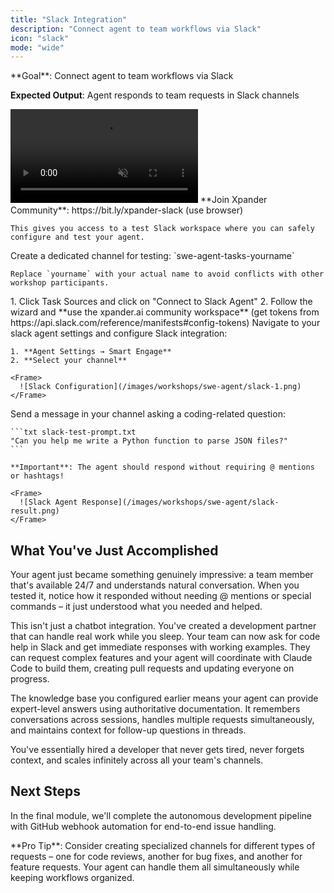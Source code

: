 ```yaml
---
title: "Slack Integration"
description: "Connect agent to team workflows via Slack"
icon: "slack"
mode: "wide"
---
```


<Info>
**Goal**: Connect agent to team workflows via Slack

**Expected Output**: Agent responds to team requests in Slack channels
</Info>

<Steps>
  <Step title="Watch Setup Video">
    <Frame>
    <video
      muted
      loop
      playsInline
      controls
      allowFullScreen
      className="w-full aspect-video"
      src="https://assets.xpanderai.io/vidoes/workshops/august-2025/02-slack.mp4"
    />
    </Frame>

    This video walks through the complete Slack integration process, including token creation and channel configuration.
  </Step>

  <Step title="Join Xpander Community">
    **Join Xpander Community**: https://bit.ly/xpander-slack (use browser)

    This gives you access to a test Slack workspace where you can safely configure and test your agent.
  </Step>

  <Step title="Create Your Channel">
    Create a dedicated channel for testing: `swe-agent-tasks-yourname`

    Replace `yourname` with your actual name to avoid conflicts with other workshop participants.
  </Step>

  <Step title="Create Slack Backend">
    1. Click Task Sources and click on "Connect to Slack Agent"
    2. Follow the wizard and **use the xpander.ai community workspace** (get tokens from https://api.slack.com/reference/manifests#config-tokens)
  </Step>

  <Step title="Configure Smart Engage">
    Navigate to your slack agent settings and configure Slack integration:

    1. **Agent Settings → Smart Engage**
    2. **Select your channel**

    <Frame>
      ![Slack Configuration](/images/workshops/swe-agent/slack-1.png)
    </Frame>
  </Step>

  <Step title="Test Integration">
    Send a message in your channel asking a coding-related question:

    ```txt slack-test-prompt.txt
    "Can you help me write a Python function to parse JSON files?"
    ```

    **Important**: The agent should respond without requiring @ mentions or hashtags!

    <Frame>
      ![Slack Agent Response](/images/workshops/swe-agent/slack-result.png)
    </Frame>
  </Step>
</Steps>

## What You've Just Accomplished

Your agent just became something genuinely impressive: a team member that's available 24/7 and understands natural conversation. When you tested it, notice how it responded without needing @ mentions or special commands – it just understood what you needed and helped.

This isn't just a chatbot integration. You've created a development partner that can handle real work while you sleep. Your team can now ask for code help in Slack and get immediate responses with working examples. They can request complex features and your agent will coordinate with Claude Code to build them, creating pull requests and updating everyone on progress.

The knowledge base you configured earlier means your agent can provide expert-level answers using authoritative documentation. It remembers conversations across sessions, handles multiple requests simultaneously, and maintains context for follow-up questions in threads.

You've essentially hired a developer that never gets tired, never forgets context, and scales infinitely across all your team's channels.

## Next Steps

In the final module, we'll complete the autonomous development pipeline with GitHub webhook automation for end-to-end issue handling.

<Note>
**Pro Tip**: Consider creating specialized channels for different types of requests – one for code reviews, another for bug fixes, and another for feature requests. Your agent can handle them all simultaneously while keeping workflows organized.
</Note>